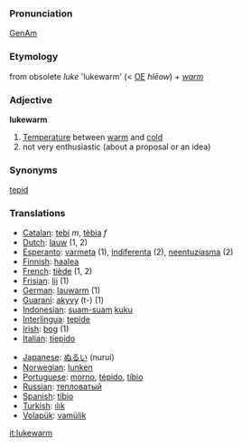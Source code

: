 === Pronunciation ===
[[w:General American|GenAm]] {{IPA|[&#716;luk&#712;w&#596;&#633;m]}}

=== Etymology ===
from obsolete ''luke'' 'lukewarm' (< [[w:Old English|OE]] ''hl&#275;ow'') + ''[[warm]]''

=== Adjective ===
'''lukewarm'''
# [[Temperature]] between [[warm]] and [[cold]]
# not very enthusiastic (about a proposal or an idea)

=== Synonyms ===
[[tepid]]

=== Translations ===
{{top}}<!--languages from A to I go here-->
*[[Catalan]]: [[tebi]] ''m'', [[tèbia]] ''f''
*[[Dutch]]: [[lauw]] (1, 2)
*[[Esperanto]]: [[varmeta]] (1), [[indiferenta]] (2), [[neentuziasma]] (2)
*[[Finnish]]: [[haalea]]
*[[French]]: [[tiède]] (1, 2)
*[[Frisian]]: [[lij]] (1)
*[[German]]: [[lauwarm]] (1)
*[[Guarani]]: [[akyvy]] (t-) (1)
*[[Indonesian]]: [[suam-suam]] [[kuku]]
*[[Interlingua]]: [[tepide]]
*[[Irish]]: [[bog]] (1)
*[[Italian]]: [[tiepido]]
{{mid}}<!--languages from J to Z go here-->
*[[Japanese]]: [[ぬるい]] (nurui)
*[[Norwegian]]: [[lunken]]
*[[Portuguese]]: [[morno]], [[tépido]], [[tíbio]]
*[[Russian]]: [[тепловатый]]
*[[Spanish]]: [[tibio]]
*[[Turkish]]: [[ılık]]
*[[Volapük]]: [[vamülik]]
{{bottom}}

[[it:lukewarm]]